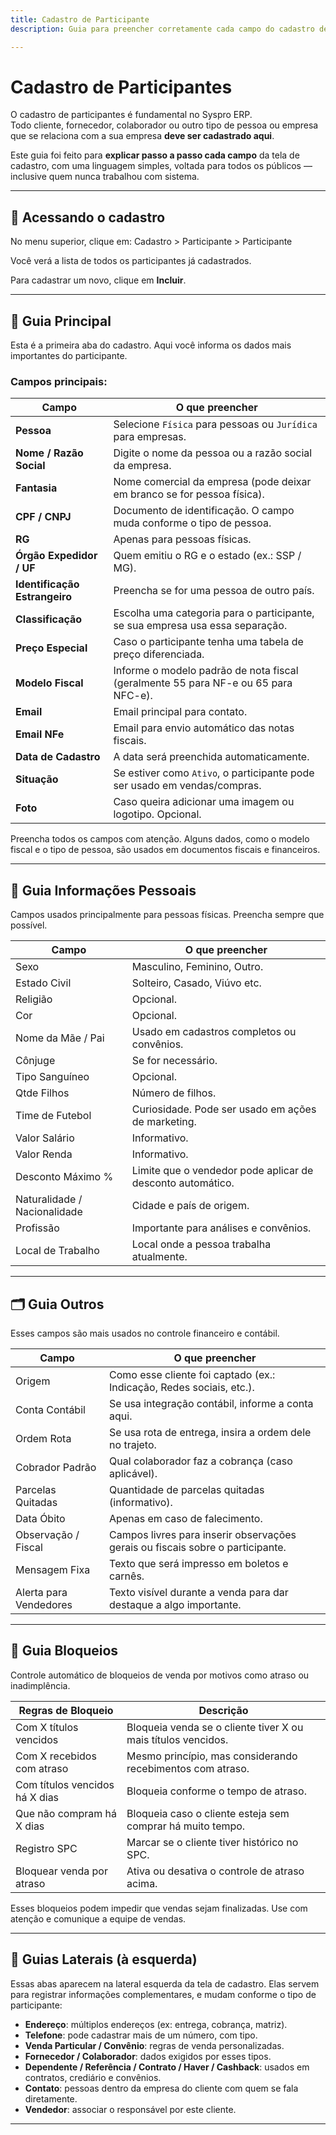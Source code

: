 ```yaml
---
title: Cadastro de Participante
description: Guia para preencher corretamente cada campo do cadastro de participantes.

---
```



# Cadastro de Participantes

O cadastro de participantes é fundamental no Syspro ERP.  
Todo cliente, fornecedor, colaborador ou outro tipo de pessoa ou empresa que se relaciona com a sua empresa **deve ser cadastrado aqui**.

Este guia foi feito para **explicar passo a passo cada campo** da tela de cadastro, com uma linguagem simples, voltada para todos os públicos — inclusive quem nunca trabalhou com sistema.

---

## 🧭 Acessando o cadastro

No menu superior, clique em: Cadastro > Participante > Participante


Você verá a lista de todos os participantes já cadastrados.

Para cadastrar um novo, clique em **Incluir**.

---

## 🧾 Guia Principal

Esta é a primeira aba do cadastro. Aqui você informa os dados mais importantes do participante.

### Campos principais:

| Campo                 | O que preencher                                                                              |
|-----------------------|----------------------------------------------------------------------------------------------|
| **Pessoa**            | Selecione `Física` para pessoas ou `Jurídica` para empresas.                                 |
| **Nome / Razão Social** | Digite o nome da pessoa ou a razão social da empresa.                                        |
| **Fantasia**          | Nome comercial da empresa (pode deixar em branco se for pessoa física).                      |
| **CPF / CNPJ**        | Documento de identificação. O campo muda conforme o tipo de pessoa.                          |
| **RG**                | Apenas para pessoas físicas.                                                                 |
| **Órgão Expedidor / UF** | Quem emitiu o RG e o estado (ex.: SSP / MG).                                               |
| **Identificação Estrangeiro** | Preencha se for uma pessoa de outro país.                                           |
| **Classificação**     | Escolha uma categoria para o participante, se sua empresa usa essa separação.                |
| **Preço Especial**    | Caso o participante tenha uma tabela de preço diferenciada.                                  |
| **Modelo Fiscal**     | Informe o modelo padrão de nota fiscal (geralmente 55 para NF-e ou 65 para NFC-e).           |
| **Email**             | Email principal para contato.                                                                |
| **Email NFe**         | Email para envio automático das notas fiscais.                                               |
| **Data de Cadastro**  | A data será preenchida automaticamente.                                                      |
| **Situação**          | Se estiver como `Ativo`, o participante pode ser usado em vendas/compras.                    |
| **Foto**              | Caso queira adicionar uma imagem ou logotipo. Opcional.                                      |

<Callout type="warn" title="Atenção">
    Preencha todos os campos com atenção. Alguns dados, como o modelo fiscal e o tipo de pessoa, são usados em documentos fiscais e financeiros.
</Callout>

---

## 👤 Guia Informações Pessoais

Campos usados principalmente para pessoas físicas. Preencha sempre que possível.

| Campo             | O que preencher                                           |
|-------------------|-----------------------------------------------------------|
| Sexo              | Masculino, Feminino, Outro.                               |
| Estado Civil      | Solteiro, Casado, Viúvo etc.                              |
| Religião          | Opcional.                                                 |
| Cor               | Opcional.                                                 |
| Nome da Mãe / Pai | Usado em cadastros completos ou convênios.                |
| Cônjuge           | Se for necessário.                                        |
| Tipo Sanguíneo    | Opcional.                                                 |
| Qtde Filhos       | Número de filhos.                                         |
| Time de Futebol   | Curiosidade. Pode ser usado em ações de marketing.        |
| Valor Salário     | Informativo.                                              |
| Valor Renda       | Informativo.                                              |
| Desconto Máximo % | Limite que o vendedor pode aplicar de desconto automático.|
| Naturalidade / Nacionalidade | Cidade e país de origem.                        |
| Profissão         | Importante para análises e convênios.                     |
| Local de Trabalho | Local onde a pessoa trabalha atualmente.                  |

---

## 🗂️ Guia Outros

Esses campos são mais usados no controle financeiro e contábil.

| Campo                 | O que preencher                                                                |
|------------------------|--------------------------------------------------------------------------------|
| Origem                | Como esse cliente foi captado (ex.: Indicação, Redes sociais, etc.).          |
| Conta Contábil        | Se usa integração contábil, informe a conta aqui.                             |
| Ordem Rota            | Se usa rota de entrega, insira a ordem dele no trajeto.                       |
| Cobrador Padrão       | Qual colaborador faz a cobrança (caso aplicável).                             |
| Parcelas Quitadas     | Quantidade de parcelas quitadas (informativo).                                |
| Data Óbito            | Apenas em caso de falecimento.                                                |
| Observação / Fiscal   | Campos livres para inserir observações gerais ou fiscais sobre o participante.|
| Mensagem Fixa         | Texto que será impresso em boletos e carnês.                                  |
| Alerta para Vendedores| Texto visível durante a venda para dar destaque a algo importante.            |

---

## 🚫 Guia Bloqueios

Controle automático de bloqueios de venda por motivos como atraso ou inadimplência.

| Regras de Bloqueio                      | Descrição                                                                 |
|-----------------------------------------|---------------------------------------------------------------------------|
| Com X títulos vencidos                  | Bloqueia venda se o cliente tiver X ou mais títulos vencidos.            |
| Com X recebidos com atraso              | Mesmo princípio, mas considerando recebimentos com atraso.               |
| Com títulos vencidos há X dias          | Bloqueia conforme o tempo de atraso.                                     |
| Que não compram há X dias               | Bloqueia caso o cliente esteja sem comprar há muito tempo.               |
| Registro SPC                            | Marcar se o cliente tiver histórico no SPC.                              |
| Bloquear venda por atraso               | Ativa ou desativa o controle de atraso acima.                            |

<Callout type="warn" title="Atenção">
    Esses bloqueios podem impedir que vendas sejam finalizadas. Use com atenção e comunique a equipe de vendas.
</Callout>

---

## 🧱 Guias Laterais (à esquerda)

Essas abas aparecem na lateral esquerda da tela de cadastro. Elas servem para registrar informações complementares, e mudam conforme o tipo de participante:

- **Endereço**: múltiplos endereços (ex: entrega, cobrança, matriz).
- **Telefone**: pode cadastrar mais de um número, com tipo.
- **Venda Particular / Convênio**: regras de venda personalizadas.
- **Fornecedor / Colaborador**: dados exigidos por esses tipos.
- **Dependente / Referência / Contrato / Haver / Cashback**: usados em contratos, crediário e convênios.
- **Contato**: pessoas dentro da empresa do cliente com quem se fala diretamente.
- **Vendedor**: associar o responsável por este cliente.

---

<SuporteSection modulo="Cadastro de Participante" />



